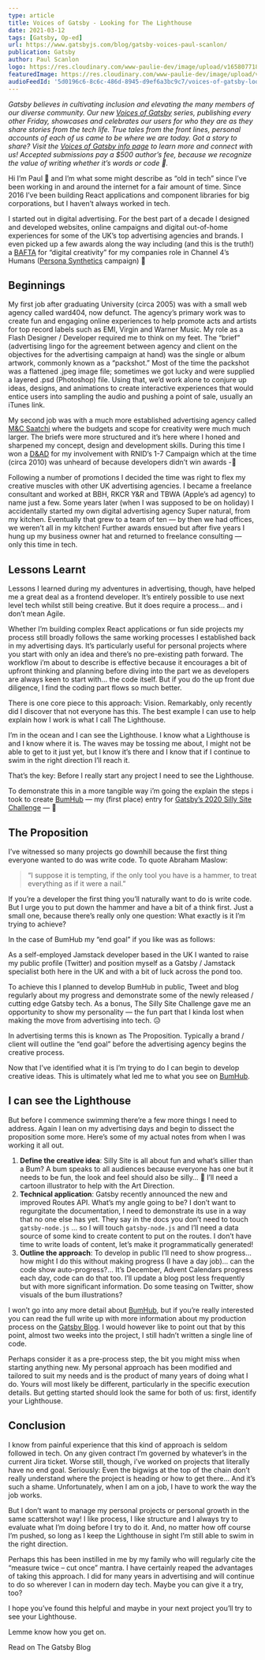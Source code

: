 ```yaml
---
type: article
title: Voices of Gatsby - Looking for The Lighthouse
date: 2021-03-12
tags: [Gatsby, Op-ed]
url: https://www.gatsbyjs.com/blog/gatsby-voices-paul-scanlon/
publication: Gatsby
author: Paul Scanlon
logo: https://res.cloudinary.com/www-paulie-dev/image/upload/v1658077182/paulie.dev/Logos/gatsby-logo_dgbkjm.png
featuredImage: https://res.cloudinary.com/www-paulie-dev/image/upload/v1707074616/paulie.dev/2021/03/voices-of-gatsby-looking-for-the-lighthouse_ibvn8q.jpg
audioFeedId: '5d0196c6-8c6c-486d-8945-d9ef6a3bc9c7/voices-of-gatsby-looking-for-the-lighthouse'
---
```


_Gatsby believes in cultivating inclusion and elevating the many members of our diverse community. Our new [Voices of Gatsby](https://www.gatsbyjs.com/gatsby-voices/) series, publishing every other Friday, showcases and celebrates our users for who they are as they share stories from the tech life. True tales from the front lines, personal accounts of each of us came to be where we are today. Got a story to share? Visit the [Voices of Gatsby info page](https://www.gatsbyjs.com/gatsby-voices/) to learn more and connect with us! Accepted submissions pay a $500 author’s fee, because we recognize the value of writing whether it’s words or code 💜._

Hi I’m Paul 👋 and I’m what some might describe as “old in tech” since I’ve been working in and around the internet for a fair amount of time. Since 2016 I’ve been building React applications and component libraries for big corporations, but I haven’t always worked in tech.

I started out in digital advertising. For the best part of a decade I designed and developed websites, online campaigns and digital out-of-home experiences for some of the UK’s top advertising agencies and brands. I even picked up a few awards along the way including (and this is the truth!) a [BAFTA](https://www.youtube.com/watch?v=ts93lp5JoRA) for “digital creativity” for my companies role in Channel 4’s Humans ([Persona Synthetics](https://www.youtube.com/watch?v=_94sQiXlPtE) campaign) 🕺

## Beginnings

My first job after graduating University (circa 2005) was with a small web agency called ward404, now defunct. The agency’s primary work was to create fun and engaging online experiences to help promote acts and artists for top record labels such as EMI, Virgin and Warner Music. My role as a Flash Designer / Developer required me to think on my feet. The “brief” (advertising lingo for the agreement between agency and client on the objectives for the advertising campaign at hand) was the single or album artwork, commonly known as a “packshot.” Most of the time the packshot was a flattened .jpeg image file; sometimes we got lucky and were supplied a layered .psd (Photoshop) file. Using that, we’d work alone to conjure up ideas, designs, and animations to create interactive experiences that would entice users into sampling the audio and pushing a point of sale, usually an iTunes link.

My second job was with a much more established advertising agency called [M&C Saatchi](https://mcsaatchi.com/) where the budgets and scope for creativity were much much larger. The briefs were more structured and it’s here where I honed and sharpened my concept, design and development skills. During this time I won a [D&AD](https://www.dandad.org/awards/professional/2010/graphic-design/17943/one-in-seven/) for my involvement with RNID’s 1-7 Campaign which at the time (circa 2010) was unheard of because developers didn’t win awards -🕺

Following a number of promotions I decided the time was right to flex my creative muscles with other UK advertising agencies. I became a freelance consultant and worked at BBH, RKCR Y&R and TBWA (Apple’s ad agency) to name just a few. Some years later (when I was supposed to be on holiday) I accidentally started my own digital advertising agency Super natural, from my kitchen. Eventually that grew to a team of ten — by then we had offices, we weren’t all in my kitchen! Further awards ensued but after five years I hung up my business owner hat and returned to freelance consulting — only this time in tech.

## Lessons Learnt

Lessons I learned during my adventures in advertising, though, have helped me a great deal as a frontend developer. It’s entirely possible to use next level tech whilst still being creative. But it does require a process… and i don’t mean Agile.

Whether I’m building complex React applications or fun side projects my process still broadly follows the same working processes I established back in my advertising days. It’s particularly useful for personal projects where you start with only an idea and there’s no pre-existing path forward. The workflow i’m about to describe is effective because it encourages a bit of upfront thinking and planning before diving into the part we as developers are always keen to start with… the code itself. But if you do the up front due diligence, I find the coding part flows so much better.

There is one core piece to this approach: Vision. Remarkably, only recently did I discover that not everyone has this. The best example I can use to help explain how I work is what I call The Lighthouse.

I’m in the ocean and I can see the Lighthouse. I know what a Lighthouse is and I know where it is. The waves may be tossing me about, I might not be able to get to it just yet, but I know it’s there and I know that if I continue to swim in the right direction I’ll reach it.

That’s the key: Before I really start any project I need to see the Lighthouse.

To demonstrate this in a more tangible way i’m going the explain the steps i took to create [BumHub](https://www.gatsbyjs.com/blog/bottoms-up-gatsby-file-system-route-api-bums-bumhub/) — my (first place) entry for [Gatsby’s 2020 Silly Site Challenge](https://www.gatsbyjs.com/blog/2020-silly-site-top-20/) — 🕺

## The Proposition

I’ve witnessed so many projects go downhill because the first thing everyone wanted to do was write code. To quote Abraham Maslow:

> “I suppose it is tempting, if the only tool you have is a hammer, to treat everything as if it were a nail.”

If you’re a developer the first thing you’ll naturally want to do is write code. But I urge you to put down the hammer and have a bit of a think first. Just a small one, because there’s really only one question: What exactly is it I’m trying to achieve?

In the case of BumHub my “end goal” if you like was as follows:

As a self-employed Jamstack developer based in the UK I wanted to raise my public profile (Twitter) and position myself as a Gatsby / Jamstack specialist both here in the UK and with a bit of luck across the pond too.

To achieve this I planned to develop BumHub in public, Tweet and blog regularly about my progress and demonstrate some of the newly released / cutting edge Gatsby tech. As a bonus, The Silly Site Challenge gave me an opportunity to show my personality — the fun part that I kinda lost when making the move from advertising into tech. 😥

In advertising terms this is known as The Proposition. Typically a brand / client will outline the “end goal” before the advertising agency begins the creative process.

Now that I’ve identified what it is I’m trying to do I can begin to develop creative ideas. This is ultimately what led me to what you see on [BumHub](https://bumhub.netlify.app/).

## I can see the Lighthouse

But before I commence swimming there’re a few more things I need to address. Again I lean on my advertising days and begin to dissect the proposition some more. Here’s some of my actual notes from when I was working it all out.

1. **Define the creative idea**:
   Silly Site is all about fun and what’s sillier than a Bum? A bum speaks to all audiences because everyone has one but it needs to be fun, the look and feel should also be silly… 🤔 I’ll need a cartoon illustrator to help with the Art Direction.
2. **Technical application**:
   Gatsby recently announced the new and improved Routes API. What’s my angle going to be? I don’t want to regurgitate the documentation, I need to demonstrate its use in a way that no one else has yet. They say in the docs you don’t need to touch `gatsby-node.js` ... so I will touch `gatsby-node.js` and I’ll need a data source of some kind to create content to put on the routes. I don’t have time to write loads of content, let’s make it programmatically generated!
3. **Outline the approach**:
   To develop in public I’ll need to show progress… how might I do this without making progress (I have a day job)... can the code show auto-progress?... It’s December, Advent Calendars progress each day, code can do that too. I’ll update a blog post less frequently but with more significant information. Do some teasing on Twitter, show visuals of the bum illustrations?

I won’t go into any more detail about [BumHub](https://bumhub.netlify.app/), but if you’re really interested you can read the full write up with more information about my production process on the [Gatsby Blog](https://www.gatsbyjs.com/blog/bottoms-up-gatsby-file-system-route-api-bums-bumhub/). I would however like to point out that by this point, almost two weeks into the project, I still hadn’t written a single line of code.

Perhaps consider it as a pre-process step, the bit you might miss when starting anything new. My personal approach has been modified and tailored to suit my needs and is the product of many years of doing what I do. Yours will most likely be different, particularly in the specific execution details. But getting started should look the same for both of us: first, identify your Lighthouse.

## Conclusion

I know from painful experience that this kind of approach is seldom followed in tech. On any given contract I’m governed by whatever’s in the current Jira ticket. Worse still, though, i’ve worked on projects that literally have no end goal. Seriously: Even the bigwigs at the top of the chain don’t really understand where the project is heading or how to get there… And it’s such a shame. Unfortunately, when I am on a job, I have to work the way the job works.

But I don’t want to manage my personal projects or personal growth in the same scattershot way! I like process, I like structure and I always try to evaluate what I’m doing before I try to do it. And, no matter how off course I’m pushed, so long as I keep the Lighthouse in sight I’m still able to swim in the right direction.

Perhaps this has been instilled in me by my family who will regularly cite the “measure twice – cut once” mantra. I have certainly reaped the advantages of taking this approach. I did for many years in advertising and will continue to do so wherever I can in modern day tech. Maybe you can give it a try, too?

I hope you’ve found this helpful and maybe in your next project you’ll try to see your Lighthouse.

Lemme know how you get on.

<CtaExternal href='https://www.gatsbyjs.com/blog/gatsby-voices-paul-scanlon/'>Read on The Gatsby Blog</CtaExternal>
